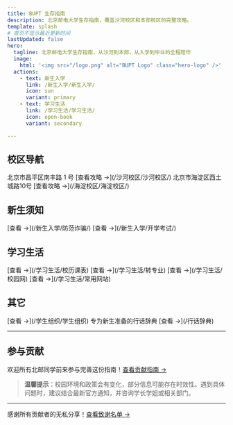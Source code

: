 ```yaml
---
title: BUPT 生存指南
description: 北京邮电大学生存指南，覆盖沙河校区和本部校区的完整攻略。
template: splash
# 首页不显示最近更新时间
lastUpdated: false
hero:
  tagline: 北京邮电大学生存指南，从沙河到本部，从入学到毕业的全程陪伴
  image:
    html: '<img src="/logo.png" alt="BUPT Logo" class="hero-logo" />'
  actions:
    - text: 新生入学
      link: /新生入学/新生入学/
      icon: sun
      variant: primary
    - text: 学习生活
      link: /学习生活/学习生活/
      icon: open-book
      variant: secondary

---
```



## 校区导航

<CardGrid>
	<Card title="沙河校区">
    北京市昌平区南丰路 1 号
		[查看攻略 ->](/沙河校区/沙河校区/)
	</Card>
	<Card title="海淀校区">
    北京市海淀区西土城路10号
		[查看攻略 ->](/海淀校区/海淀校区/)
	</Card>
</CardGrid>

## 新生须知

<CardGrid>
  <Card title="防范诈骗">
    [查看 ->](/新生入学/防范诈骗/)
  </Card>
  <Card title="开学考试">
    [查看 ->](/新生入学/开学考试/)
  </Card>
</CardGrid>

## 学习生活

<CardGrid>
  <Card title="校历课表">
    [查看 ->](/学习生活/校历课表)
  </Card>
  <Card title="转专业">
    [查看 ->](/学习生活/转专业)
  </Card>
  <Card title="校园网">
    [查看 ->](/学习生活/校园网)
  </Card>
  <Card title="常用网站">
    [查看 ->](/学习生活/常用网站)
  </Card>
</CardGrid>

## 其它

<CardGrid>
  <Card title="学生组织">
    [查看 ->](/学生组织/学生组织)
  </Card>
  <Card title="行话辞典">
    专为新生准备的行话辞典
    [查看 ->](/行话辞典)
  </Card>
</CardGrid>

---

## 参与贡献
欢迎所有北邮同学前来参与完善这份指南！[查看贡献指南 →](/contributing/)

> **温馨提示**：校园环境和政策会有变化，部分信息可能存在时效性。遇到具体问题时，建议结合最新官方通知，并咨询学长学姐或相关部门。

-----

感谢所有贡献者的无私分享！[查看致谢名单 →](/acknowledgments/)
